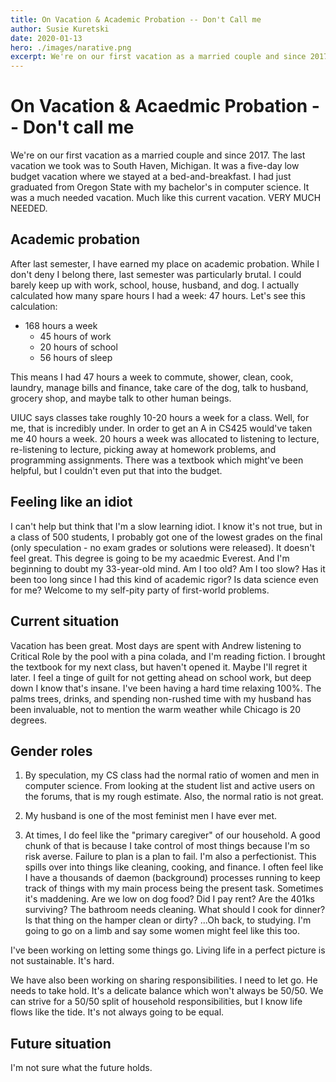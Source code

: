 ```yaml
---
title: On Vacation & Academic Probation -- Don't Call me
author: Susie Kuretski
date: 2020-01-13
hero: ./images/narative.png
excerpt: We're on our first vacation as a married couple and since 2017. The last vacation we took was to Michigan.
---
```


# On Vacation & Acaedmic Probation -- Don't call me
We're on our first vacation as a married couple and since 2017. The last vacation we took was to South Haven, Michigan. 
It was a five-day low budget vacation where we stayed at a bed-and-breakfast. I had just graduated from Oregon State with 
my bachelor's in computer science. It was a much needed vacation. Much like this current vacation. VERY MUCH NEEDED. 

## Academic probation
After last semester, I have earned my place on academic probation. While I don't deny I belong there, last semester was 
particularly brutal. I could barely keep up with work, school, house, husband, and dog. I actually calculated how many spare 
hours I had a week: 47 hours. Let's see this calculation: 

* 168 hours a week
  * 45 hours of work
  * 20 hours of school
  * 56 hours of sleep

This means I had 47 hours a week to commute, shower, clean, cook, laundry, manage bills and finance, take care of the dog, 
talk to husband, grocery shop, and maybe talk to other human beings. 

UIUC says classes take roughly 10-20 hours a week for a class. Well, for me, that is incredibly under. In order to get an 
A in CS425 would've taken me 40 hours a week. 20 hours a week was allocated to listening to lecture, re-listening to lecture, 
picking away at homework problems, and programming assignments. There was a textbook which might've been helpful, 
but I couldn't even put that into the budget. 

## Feeling like an idiot
I can't help but think that I'm a slow learning idiot. I know it's not true, but in a class of 500 students, I probably 
got one of the lowest grades on the final (only speculation - no exam grades or solutions were released). It doesn't 
feel great. This degree is going to be my acaedmic Everest. And I'm beginning to doubt my 33-year-old mind. Am I too old? 
Am I too slow? Has it been too long since I had this kind of academic rigor? Is data science even for me? 
Welcome to my self-pity party of first-world problems. 

## Current situation
Vacation has been great. Most days are spent with Andrew listening to Critical Role by the pool with a pina colada, 
and I'm reading fiction. I brought the textbook for my next class, but haven't opened it. Maybe I'll regret it later. 
I feel a tinge of guilt for not getting ahead on school work, but deep down I know that's insane. I've been having a hard 
time relaxing 100%. The palms trees, drinks, and spending non-rushed time with my husband has been invaluable, not to mention 
the warm weather while Chicago is 20 degrees.

## Gender roles
1. By speculation, my CS class had the normal ratio of women and men in computer science. From looking at the student list 
and active users on the forums, that is my rough estimate. Also, the normal ratio is not great.

2. My husband is one of the most feminist men I have ever met.

3. At times, I do feel like the "primary caregiver" of our household. A good chunk of that is because I 
take control of most things because I'm so risk averse. Failure to plan is a plan to fail. I'm also a perfectionist. 
This spills over into things like cleaning, cooking, and finance. I often feel like I have a 
thousands of daemon (background) processes running to keep track of things with my main process being the present task. 
Sometimes it's maddening. Are we low on dog food? Did I pay rent? Are the 401ks surviving? The bathroom needs cleaning.
What should I cook for dinner? Is that thing on the hamper clean or dirty? ...Oh back, to studying. I'm going to go on a limb
and say some women might feel like this too. 

I've been working on letting some things go. Living life in a perfect picture is not sustainable. It's hard. 

We have also been working on sharing responsibilities. I need to let go. He needs to take hold. It's a delicate balance 
which won't always be 50/50. We can strive for a 50/50 split of household responsibilities, but I know life flows like 
the tide. It's not always going to be equal. 

## Future situation
I'm not sure what the future holds. 
